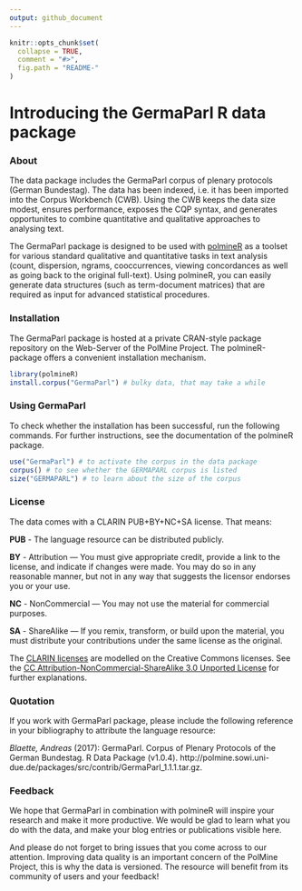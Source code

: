 ```yaml
---
output: github_document
---
```


<!-- README.md is generated from README.Rmd. Please edit that file -->


```r
knitr::opts_chunk$set(
  collapse = TRUE,
  comment = "#>",
  fig.path = "README-"
)
```

# Introducing the GermaParl R data package

### About

The data package includes the GermaParl corpus of plenary protocols (German Bundestag). The data has been indexed, i.e. it has been imported into the Corpus Workbench (CWB). Using the CWB keeps the data size modest, ensures performance, exposes the CQP syntax, and generates opportunites to combine quantitative and qualitative approaches to analysing text.

The GermaParl package is designed to be used with [polmineR](https://cran.r-project.org/package=polmineR) as a toolset for various standard qualitative and quantitative tasks in text analysis (count, dispersion, ngrams, cooccurrences, viewing concordances as well as going back to the original full-text). Using polmineR, you can easily generate data structures (such as term-document matrices) that are required as input for advanced statistical procedures. 


### Installation

The GermaParl package is hosted at a private CRAN-style package repository on the Web-Server of the PolMine Project. The polmineR-package offers a convenient installation mechanism.

```r
library(polmineR)
install.corpus("GermaParl") # bulky data, that may take a while
```


### Using GermaParl

To check whether the installation has been successful, run the following commands. For further instructions, see the documentation of the polmineR package.

```r
use("GermaParl") # to activate the corpus in the data package
corpus() # to see whether the GERMAPARL corpus is listed
size("GERMAPARL") # to learn about the size of the corpus
```


### License

The data comes with a CLARIN PUB+BY+NC+SA license. That means:

__PUB__ - The language resource can be distributed publicly. 

__BY__ - Attribution — You must give appropriate credit, provide a link to the license, and indicate if changes were made. You may do so in any reasonable manner, but not in any way that suggests the licensor endorses you or your use.

__NC__ - NonCommercial — You may not use the material for commercial purposes.

__SA__ - ShareAlike — If you remix, transform, or build upon the material, you must distribute your contributions under the same license as the original.

The [CLARIN licenses](https://www.clarin.eu/content/license-categories) are modelled on the Creative Commons licenses. See the [CC Attribution-NonCommercial-ShareAlike 3.0 Unported License](https://creativecommons.org/licenses/by-nc-sa/3.0/) for further explanations.


### Quotation

If you work with GermaParl package, please include the following reference in your bibliography to attribute the language resource:

_Blaette, Andreas_ (2017): GermaParl. Corpus of Plenary Protocols of the German Bundestag. R Data Package (v1.0.4). http://polmine.sowi.uni-due.de/packages/src/contrib/GermaParl_1.1.1.tar.gz. 

### Feedback

We hope that GermaParl in combination with polmineR will inspire your research and make it more productive. We would be glad to learn what you do with the data, and make your blog entries or publications visible here.

And please do not forget to bring issues that you come across to our attention. Improving data quality is an important concern of the PolMine Project, this is why the data is versioned. The resource will benefit from its community of users and your feedback!
